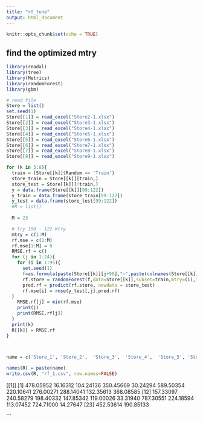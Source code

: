 ```yaml
---
title: "rf_tune"
output: html_document
---
```


```r
knitr::opts_chunk$set(echo = TRUE)
```

## find the optimized mtry


```r
library(readxl)
library(tree)
library(Metrics)
library(randomForest)
library(gbm)

# read file
Store = list()
set.seed(1)
Store[[1]] = read_excel("Store2-1.xlsx")
Store[[2]] = read_excel("Store3-1.xlsx")
Store[[3]] = read_excel("Store4-1.xlsx")
Store[[4]] = read_excel("Store5-1.xlsx")
Store[[5]] = read_excel("Store6-1.xlsx")
Store[[6]] = read_excel("Store7-1.xlsx")
Store[[7]] = read_excel("Store8-1.xlsx")
Store[[8]] = read_excel("Store9-1.xlsx")
```

```r

for (k in 5:8){
  train = (Store[[k]]$Random == 'Train')
  store_train = Store[[k]][train,]
  store_test = Store[[k]][!train,]
  y = data.frame(Store[[k]][99:122])
  y_train = data.frame(store_train[99:122])
  y_test = data.frame(store_test[99:122])
  #R = list()
  
  M = 23

  # try 100 - 122 mtry
  mtry = c(1:M)
  rf.mse = c(1:M)
  rf.mse[1:M] = 0
  RMSE.rf = c()
  for (j in 1:24){
    for (i in 1:95){
      set.seed(1)
      f=as.formula(paste(Store[[k]][j+98],"~",paste(colnames(Store[[k]])[3:98],collapse="+")))
      rf.store = randomForest(f,data=Store[[k]],subset=train,mtry=(i),importance = TRUE)
      pred.rf = predict(rf.store, newdata = store_test)
      rf.mse[i] = rmse(y_test[,j],pred.rf)
  }
    RMSE.rf[j] = min(rf.mse)
    print(j)
    print(RMSE.rf[j])
  }
  print(k)
  R[[k]] = RMSE.rf
}



name = c('Store_1', 'Store_2',  'Store_3',  'Store_4',  'Store_5', 'Store_6', 'Store_7',  'Store_8')

names(R) = paste(name)
write.csv(R, "rf_1.csv", row.names=FALSE)
```
[[1]]
 [1] 478.05952  16.16312 104.24136 350.45669  30.24294 589.50354 220.10641 276.00271 288.14041 132.35613 368.08585
[12] 157.33097 240.58279 198.40332 147.85342 119.00026  33.31940 787.30551 224.18594 113.07452 724.71000  14.27647
[23] 452.53614 190.85133





```
